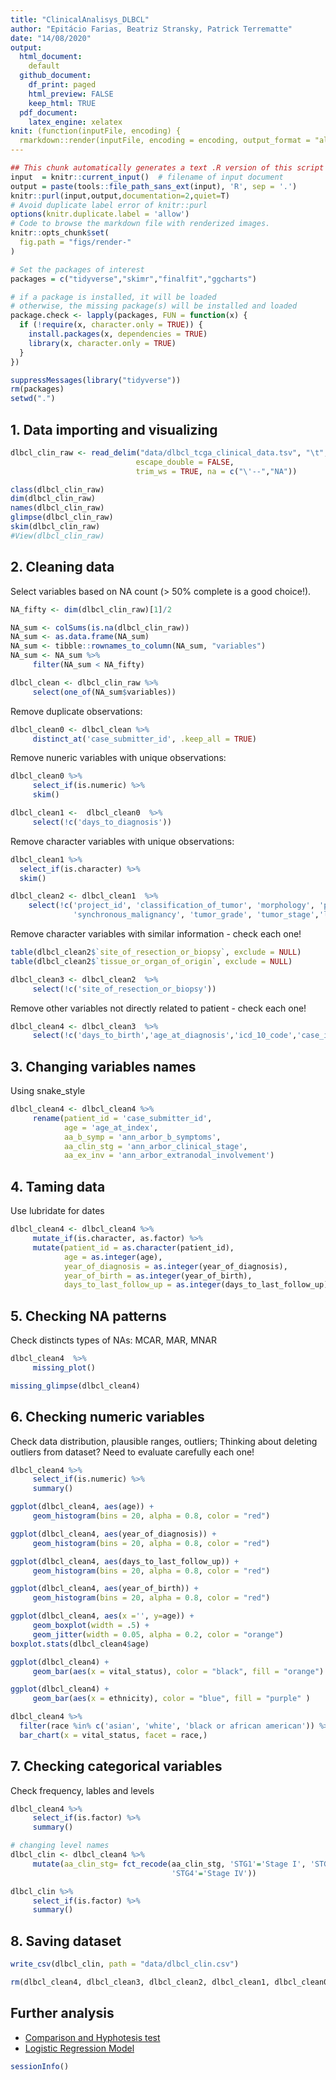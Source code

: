 ---
title: "ClinicalAnalisys_DLBCL"
author: "Epitácio Farias, Beatriz Stransky, Patrick Terrematte"
date: "14/08/2020"
output: 
  html_document: 
    default
  github_document: 
    df_print: paged
    html_preview: FALSE
    keep_html: TRUE
  pdf_document:
    latex_engine: xelatex
knit: (function(inputFile, encoding) {
  rmarkdown::render(inputFile, encoding = encoding, output_format = "all") })
---

```{r, error=TRUE, message=FALSE, warning=FALSE, purl=FALSE, results='hide'}
## This chunk automatically generates a text .R version of this script when running within knitr.
input  = knitr::current_input()  # filename of input document
output = paste(tools::file_path_sans_ext(input), 'R', sep = '.')
knitr::purl(input,output,documentation=2,quiet=T)
# Avoid duplicate label error of knitr::purl
options(knitr.duplicate.label = 'allow')
# Code to browse the markdown file with renderized images.
knitr::opts_chunk$set(
  fig.path = "figs/render-"
)
```


```{r message=FALSE, warning=FALSE, echo = FALSE}
# Set the packages of interest
packages = c("tidyverse","skimr","finalfit","ggcharts")

# if a package is installed, it will be loaded
# otherwise, the missing package(s) will be installed and loaded
package.check <- lapply(packages, FUN = function(x) {
  if (!require(x, character.only = TRUE)) {
    install.packages(x, dependencies = TRUE)
    library(x, character.only = TRUE)
  }
})

suppressMessages(library("tidyverse"))
rm(packages)
setwd(".")
```

## 1. Data importing and visualizing

```{r message=FALSE, warning=FALSE, paged.print=TRUE}
dlbcl_clin_raw <- read_delim("data/dlbcl_tcga_clinical_data.tsv", "\t", 
                            escape_double = FALSE, 
                            trim_ws = TRUE, na = c("\'--","NA"))
```

```{r echo=FALSE, message=FALSE, results='hide', paged.print=TRUE}
class(dlbcl_clin_raw) 
dim(dlbcl_clin_raw) 
names(dlbcl_clin_raw) 
glimpse(dlbcl_clin_raw)
skim(dlbcl_clin_raw) 
#View(dlbcl_clin_raw)
```

## 2. Cleaning data

Select variables based on NA count (> 50% complete is a good choice!).
<!-- # TO DO @PATRICK: simplify code NA_sum? -->
<!-- # kirc_clean <- kirc_clin_raw %>% -->
<!-- #     summarise_all(~ sum(is.na(.)))  -->

```{r}
NA_fifty <- dim(dlbcl_clin_raw)[1]/2

NA_sum <- colSums(is.na(dlbcl_clin_raw))
NA_sum <- as.data.frame(NA_sum)
NA_sum <- tibble::rownames_to_column(NA_sum, "variables")
NA_sum <- NA_sum %>%
     filter(NA_sum < NA_fifty)

dlbcl_clean <- dlbcl_clin_raw %>%
     select(one_of(NA_sum$variables))
```

Remove duplicate observations:

```{r}
dlbcl_clean0 <- dlbcl_clean %>%
     distinct_at('case_submitter_id', .keep_all = TRUE)
```

Remove nuneric variables with unique observations:  
<!-- # TO DO @PATRICK: function to select variables with unique observations? 
<!-- # kirc_cleanX <- kirc_clean1 %>% -->
<!-- #     summarise_if(is.numeric, ~ n=unique(.)) -->

```{r message=FALSE, warning=FALSE, paged.print=TRUE}
dlbcl_clean0 %>%
     select_if(is.numeric) %>%
     skim()

dlbcl_clean1 <-  dlbcl_clean0  %>%
     select(!c('days_to_diagnosis'))
```

Remove character variables with unique observations:

```{r  message=FALSE, warning=FALSE, paged.print=TRUE}
dlbcl_clean1 %>%
  select_if(is.character) %>%
  skim()

dlbcl_clean2 <- dlbcl_clean1  %>%
    select(!c('project_id', 'classification_of_tumor', 'morphology', 'progression_or_recurrence',
              'synchronous_malignancy', 'tumor_grade', 'tumor_stage','last_known_disease_status'))
```

Remove character variables with similar information - check each one!

```{r}
table(dlbcl_clean2$`site_of_resection_or_biopsy`, exclude = NULL)
table(dlbcl_clean2$`tissue_or_organ_of_origin`, exclude = NULL)

dlbcl_clean3 <- dlbcl_clean2  %>%
     select(!c('site_of_resection_or_biopsy'))
```

Remove other variables not directly related to patient - check each one!

```{r}
dlbcl_clean4 <- dlbcl_clean3  %>%
     select(!c('days_to_birth','age_at_diagnosis','icd_10_code','case_id'))
```

## 3. Changing variables names

Using snake_style 

```{r}
dlbcl_clean4 <- dlbcl_clean4 %>%
     rename(patient_id = 'case_submitter_id',
            age = 'age_at_index',
            aa_b_symp = 'ann_arbor_b_symptoms',
            aa_clin_stg = 'ann_arbor_clinical_stage',
            aa_ex_inv = 'ann_arbor_extranodal_involvement')
```

## 4. Taming data

Use lubridate for dates

```{r}
dlbcl_clean4 <- dlbcl_clean4 %>%
     mutate_if(is.character, as.factor) %>%
     mutate(patient_id = as.character(patient_id),
            age = as.integer(age),
            year_of_diagnosis = as.integer(year_of_diagnosis),
            year_of_birth = as.integer(year_of_birth),
            days_to_last_follow_up = as.integer(days_to_last_follow_up))
```

## 5. Checking NA patterns 

Check distincts types of NAs: MCAR, MAR, MNAR

```{r}
dlbcl_clean4  %>%
     missing_plot()

missing_glimpse(dlbcl_clean4)
```

## 6. Checking numeric variables

Check data distribution, plausible ranges, outliers;
Thinking about deleting outliers from dataset? Need to evaluate carefully each one!

```{r}
dlbcl_clean4 %>%
     select_if(is.numeric) %>%
     summary()
```

```{r}
ggplot(dlbcl_clean4, aes(age)) +
     geom_histogram(bins = 20, alpha = 0.8, color = "red")
```

```{r}
ggplot(dlbcl_clean4, aes(year_of_diagnosis)) +
     geom_histogram(bins = 20, alpha = 0.8, color = "red")
```

```{r}
ggplot(dlbcl_clean4, aes(days_to_last_follow_up)) +
     geom_histogram(bins = 20, alpha = 0.8, color = "red")
```

```{r}
ggplot(dlbcl_clean4, aes(year_of_birth)) +
     geom_histogram(bins = 20, alpha = 0.8, color = "red")
```

```{r}
ggplot(dlbcl_clean4, aes(x ='', y=age)) +
     geom_boxplot(width = .5) +
     geom_jitter(width = 0.05, alpha = 0.2, color = "orange")
boxplot.stats(dlbcl_clean4$age)
```

```{r}
ggplot(dlbcl_clean4) +
     geom_bar(aes(x = vital_status), color = "black", fill = "orange")
```

```{r}
ggplot(dlbcl_clean4) +
     geom_bar(aes(x = ethnicity), color = "blue", fill = "purple" )
```

```{r}
dlbcl_clean4 %>%
  filter(race %in% c('asian', 'white', 'black or african american')) %>%
  bar_chart(x = vital_status, facet = race,)

```

## 7. Checking categorical variables

Check frequency, lables and levels 

```{r}
dlbcl_clean4 %>%
     select_if(is.factor) %>%
     summary() 

# changing level names
dlbcl_clin <- dlbcl_clean4 %>%
     mutate(aa_clin_stg= fct_recode(aa_clin_stg, 'STG1'='Stage I', 'STG2'='Stage II', 'STG3'='Stage III',
                                    'STG4'='Stage IV'))

dlbcl_clin %>%
     select_if(is.factor) %>%
     summary()
```

## 8. Saving dataset

```{r}
write_csv(dlbcl_clin, path = "data/dlbcl_clin.csv")

rm(dlbcl_clean4, dlbcl_clean3, dlbcl_clean2, dlbcl_clean1, dlbcl_clean0, dlbcl_clean, NA_sum, NA_fifty)
```

## Further analysis

- [Comparison and Hyphotesis test](2.correlation.md) 
- [Logistic Regression Model](3.logistic_regression.md)

```{r}
sessionInfo()
```


